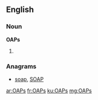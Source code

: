 ==English==

===Noun===
'''OAPs'''

# {{plural of|[[OAP]]}}

===Anagrams===
* [[soap#English|soap]], [[SOAP#English|SOAP]]

[[ar:OAPs]]
[[fr:OAPs]]
[[ku:OAPs]]
[[mg:OAPs]]